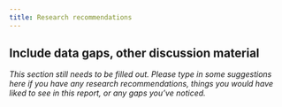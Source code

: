 ```yaml
---
title: Research recommendations
---
```


## Include data gaps, other discussion material

*This section still needs to be filled out. Please type in some suggestions here if you have any research recommendations, things you would have liked to see in this report, or any gaps you've noticed.*
